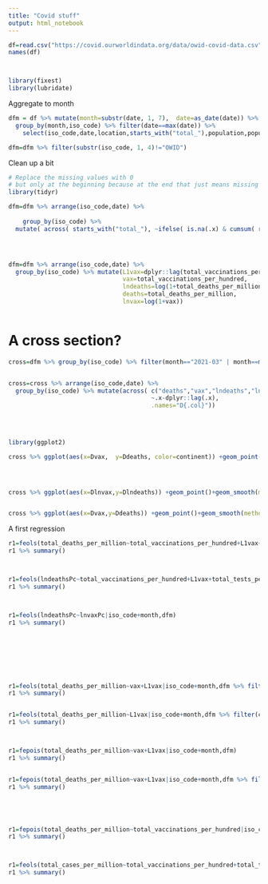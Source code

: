 ```yaml
---
title: "Covid stuff"
output: html_notebook
---
```



```r


df=read.csv("https://covid.ourworldindata.org/data/owid-covid-data.csv")
names(df)



library(fixest)
library(lubridate)
```



Aggregate to month

```r

dfm = df %>% mutate(month=substr(date, 1, 7),  date=as_date(date)) %>% 
  group_by(month,iso_code) %>% filter(date==max(date)) %>% 
    select(iso_code,date,location,starts_with("total_"),population,population_density,continent)

dfm=dfm %>% filter(substr(iso_code, 1, 4)!="OWID")

```



Clean up a bit

```r

# Replace the missing values with 0
# but only at the beginning because at the end that just means missing values...
library(tidyr)

dfm=dfm %>% arrange(iso_code,date) %>% 
    
    group_by(iso_code) %>% 
  mutate( across( starts_with("total_"), ~ifelse( is.na(.x) & cumsum( replace_na(.x, 0) )==0 ,0,.x)))




dfm=dfm %>% arrange(iso_code,date) %>% 
  group_by(iso_code) %>% mutate(L1vax=dplyr::lag(total_vaccinations_per_hundred),
                                vax=total_vaccinations_per_hundred,
                                lndeaths=log(1+total_deaths_per_million),
                                deaths=total_deaths_per_million,
                                lnvax=log(1+vax))



```


# A cross section?

```r

cross=dfm %>% group_by(iso_code) %>% filter(month=="2021-03" | month==max(month))


cross=cross %>% arrange(iso_code,date) %>% 
  group_by(iso_code) %>% mutate(across( c("deaths","vax","lndeaths","lnvax"),
                                        ~.x-dplyr::lag(.x),
                                        .names="D{.col}"))
                                
                                
    

library(ggplot2)

cross %>% ggplot(aes(x=Dvax,  y=Ddeaths, color=continent)) +geom_point()+geom_smooth(method="lm",se=F)




cross %>% ggplot(aes(x=Dlnvax,y=Dlndeaths)) +geom_point()+geom_smooth(method="lm")


cross %>% ggplot(aes(x=Dvax,y=Ddeaths)) +geom_point()+geom_smooth(method="lm")

```




A first regression


```r



r1=feols(total_deaths_per_million~total_vaccinations_per_hundred+L1vax+total_tests_per_thousand|iso_code+month,dfm)
r1 %>% summary()



r1=feols(lndeathsPc~total_vaccinations_per_hundred+L1vax+total_tests_per_thousand|iso_code+month,dfm)
r1 %>% summary()



r1=feols(lndeathsPc~lnvaxPc|iso_code+month,dfm)
r1 %>% summary()








r1=feols(total_deaths_per_million~vax+L1vax|iso_code+month,dfm %>% filter(continent=="Europe"))
r1 %>% summary()


r1=feols(total_deaths_per_million~L1vax|iso_code+month,dfm %>% filter(continent!="Asia"))
r1 %>% summary()



r1=fepois(total_deaths_per_million~vax+L1vax|iso_code+month,dfm)
r1 %>% summary()


r1=fepois(total_deaths_per_million~vax+L1vax|iso_code+month,dfm %>% filter(continent=="Europe"))
r1 %>% summary()





r1=fepois(total_deaths_per_million~total_vaccinations_per_hundred|iso_code+month,dfm)
r1 %>% summary()



r1=feols(total_cases_per_million~total_vaccinations_per_hundred+total_tests_per_thousand|iso_code+month,dfm)
r1 %>% summary()


```
